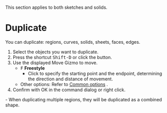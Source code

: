 
<Callout emoji="">This section applies to both sketches and solids.</Callout>

# Duplicate

<Reference shortcut="Shift-D" command="Duplicate" button="Left of Command Bar" />

You can duplicate: regions, curves, solids, sheets, faces, edges.

1. Select the objects you want to duplicate.
2. Press the shortcut <kbd>Shift-D</kbd> or click the button.
3. Use the displayed Move Gizmo to move.
   - <kbd>F</kbd> **Freestyle**
      - Click to specify the starting point and the endpoint, determining the direction and distance of movement.
   - Other options: Refer to [Common options](common-options) .
4. Confirm with OK in the command dialog or right click.

<Callout type="info">
   - When duplicating multiple regions, they will be duplicated as a combined shape.
</Callout>